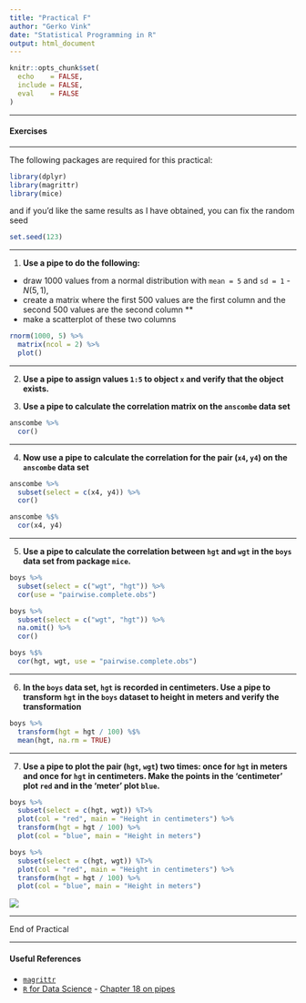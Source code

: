 ```yaml
---
title: "Practical F"
author: "Gerko Vink"
date: "Statistical Programming in R"
output: html_document
---
```



```r
knitr::opts_chunk$set(
  echo    = FALSE,
  include = FALSE,
  eval    = FALSE
)

```


---

#### Exercises

---

The following packages are required for this practical:
```r
library(dplyr)
library(magrittr)
library(mice)
```
and if you'd like the same results as I have obtained, you can fix the random seed
```r
set.seed(123)
```

---

1. **Use a pipe to do the following:**

- draw 1000 values from a normal distribution with `mean = 5` and `sd = 1` - $N(5, 1)$, 
- create a matrix where the first 500 values are the first column and the second 500 values are the second column **
- make a scatterplot of these two columns
```r
rnorm(1000, 5) %>%
  matrix(ncol = 2) %>%
  plot()
```

---

2. **Use a pipe to assign values `1:5` to object `x` and verify that the object exists.**

<!-- Normally, when we use the following code to assign values to an object, we can directly run -->
<!-- ```{r, eval=FALSE} -->
<!-- x <- 1:5 -->
<!-- ``` -->

<!-- However, when we would like to do this in a pipe, we run into a problem.  -->
<!-- ```{r, error=TRUE} -->
<!-- "x" %>% assign(1:5) -->
<!-- x -->
<!-- ``` -->

<!-- The pipe creates a seperate, temporary environment where all things `%>%` take place (environments were discussed in Lecture C). This environment is different from the Global Environment and disappears once the pipe is finished. In other words, we assign `1:5` to object `x`, but once we are done assigning, object `x` is deleted.  -->

<!-- Function `assign()` is part of a class of functions that uses the current environment (the one that it is called from) to do its business. For such functions, we need to be explicit about the environment we would like the funtion to use: -->
<!-- ```{r} -->
<!-- env <- environment() -->
<!-- "x" %>% assign(1:5, envir = env) -->
<!-- x -->
<!-- ``` -->
<!-- Now we have explicitly instructed function `assign()` to use the Global Environment: -->
<!-- ```{r} -->
<!-- environment() -->
<!-- ``` -->

<!-- We could also create a new environment to assign values to objects -->
<!-- ```{r} -->
<!-- assign.env <- new.env()  -->
<!-- "x" %>% assign(letters[1:5], envir = assign.env) -->
<!-- ``` -->
<!-- But then we need to call `x` from `assign.env` -->
<!-- ```{r} -->
<!-- assign.env$x -->
<!-- ``` -->
<!-- because otherwise we would still get `x` from `R_GlobalEnv` -->
<!-- ```{r} -->
<!-- x -->
<!-- ``` -->

<!-- --- -->

3. **Use a pipe to calculate the correlation matrix on the `anscombe` data set**

```r
anscombe %>%
  cor()
```

---

4. **Now use a pipe to calculate the correlation for the pair (`x4`, `y4`) on the `anscombe` data set**

<!-- Using the standard `%>%` pipe: -->
```r
anscombe %>%
  subset(select = c(x4, y4)) %>%
  cor()
```
<!-- Alternatively, we can use the `%$%` pipe from package `magrittr` to make this process much more efficient. -->
```r
anscombe %$%
  cor(x4, y4)
```

---

5. **Use a pipe to calculate the correlation between `hgt` and `wgt` in the `boys` data set from package `mice`.**

<!-- Because `boys` has missings values for almost all variables, we must first select `wgt` and `hgt` and then omit the rows that have missing values, before we can calculate the correlation. Using the standard `%>%` pipe, this would look like: -->
```r
boys %>%
  subset(select = c("wgt", "hgt")) %>%
  cor(use = "pairwise.complete.obs")
```
<!-- which is equivalent to  -->
```r
boys %>%
  subset(select = c("wgt", "hgt")) %>%
  na.omit() %>%
  cor()
```

<!-- Alternatively, we can use the `%$%` pipe: -->
```r
boys %$% 
  cor(hgt, wgt, use = "pairwise.complete.obs")
```
<!-- The `%$%` pipe *unfolds* the listed dimensions of the `boys` dataset, such that we can refer to them directly.  -->

---

6. **In the `boys` data set, `hgt` is recorded in centimeters. Use a pipe to transform `hgt` in the `boys` dataset to height in meters and verify the transformation**

<!-- Using the standard `%>%` and the `%$%` pipes: -->
```r
boys %>%
  transform(hgt = hgt / 100) %$%
  mean(hgt, na.rm = TRUE)
```

---

7. **Use a pipe to plot the pair (`hgt`, `wgt`) two times: once for `hgt` in meters and once for `hgt` in centimeters. Make the points in the 'centimeter' plot `red` and in the 'meter' plot `blue`. **

<!-- This is best done with the `%T>%` pipe: -->
```r
boys %>%
  subset(select = c(hgt, wgt)) %T>%
  plot(col = "red", main = "Height in centimeters") %>%
  transform(hgt = hgt / 100) %>%
  plot(col = "blue", main = "Height in meters")
```

<!-- The `%T>%` pipe is very useful, because it creates a literal `T` junction in the pipe. It is perhaps most informative to graphically represent the above pipe as follows: -->
```r
boys %>%
  subset(select = c(hgt, wgt)) %T>%
  plot(col = "red", main = "Height in centimeters") %>%
  transform(hgt = hgt / 100) %>%
  plot(col = "blue", main = "Height in meters")
```
![](flow_t_pipe.png)

<!-- We can see that there is indeed a literal T-junction. Naturally, we can expand this process with more `%T>%` pipes. However, once a pipe gets too long or too complicated, it is perhaps more useful to cut the piped problem into smaller, manageble pieces.  -->


---

End of Practical

---

#### Useful References

- [`magrittr`](https://magrittr.tidyverse.org)
- [`R` for Data Science](http://r4ds.had.co.nz) - [Chapter 18 on pipes](http://r4ds.had.co.nz/pipes.html)